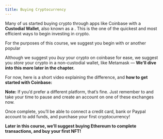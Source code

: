 ```yaml
---
title: Buying Cryptocurrency
---
```


Many of us started buying crypto through apps like Coinbase with a **Custodial Wallet**, also known as a <Nutshell glossaryEntry="content/glossary/hosted_wallet.mdx" children="Hosted Wallet" /> . This is the one of the quickest and most efficient ways to begin investing in crypto.

For the purposes of this course, we suggest you begin with <Nutshell glossaryEntry="content/glossary/coinbase.mdx" children="Coinbase," /> or another popular <Nutshell glossaryEntry="content/glossary/crypto_exchange.mdx" children="Crypto Exchange." />&#x20;

Although we suggest you *buy* your crypto on coinbase for ease, we suggest you *store* your crypto in a non-custodial wallet, like Metamask — **We'll dive into this more later in the chapter.**&#x20;

For now, here is a short video explaining the difference, and **how to get started with Coinbase:**

<YouTube youTubeId="byNNauAJrKI" />

**Note:** If you’d prefer a different platform, that’s fine. Just remember to <Nutshell glossaryEntry="content/glossary/dyor.mdx" children="DYOR," />and take your time to pause and create an account on one of these exchanges now.

Once complete, you’ll be able to connect a credit card, bank or Paypal account to add funds, and purchase your first cryptocurrency!

**Later in this course, we’ll suggest buying Ethereum to complete transactions, and buy your first NFT!**
